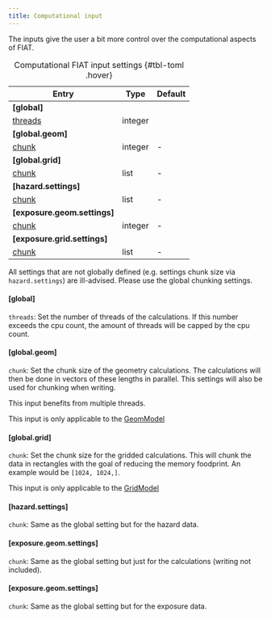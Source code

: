 ```yaml
---
title: Computational input
---
```


The inputs give the user a bit more control over the computational aspects of FIAT.

| Entry                            | Type    | Default     |
|----------------------------------|---------|-------------|
| **[global]**                     |         |             |
| [threads](#global)               | integer | <cpu count> |
| **[global.geom]**                |         |             |
| [chunk](#global.geom)            | integer | -           |
| **[global.grid]**                |         |             |
| [chunk](#global.grid)            | list    | -           |
| **[hazard.settings]**            |         |             |
| [chunk](#hazard.settings)        | list    | -           |
| **[exposure.geom.settings]**     |         |             |
| [chunk](#exposure.geom.settings) | integer | -           |
| **[exposure.grid.settings]**     |         |             |
| [chunk](#exposure.grid.settings) | list    | -           |
: Computational FIAT input settings {#tbl-toml .hover}

::: {.callout-warning}
All settings that are not globally defined (e.g. settings chunk size via `hazard.settings`) are ill-advised. Please use the global chunking settings.
:::

#### [global]

`threads`: Set the number of threads of the calculations. If this number exceeds the cpu count, the amount of threads will be capped by the cpu count.

#### [global.geom]

`chunk`: Set the chunk size of the geometry calculations. The calculations will then be done in vectors of these lengths in parallel. This settings will also be used for chunking when writing.

::: {.callout-tip}
This input benefits from multiple threads.
:::

::: {.callout-note}
This input is only applicable to the [GeomModel]()
:::

#### [global.grid]

`chunk`: Set the chunk size for the gridded calculations. This will chunk the data in rectangles with the goal of reducing the memory foodprint. An example would be `[1024, 1024,]`.

::: {.callout-note}
This input is only applicable to the [GridModel]()
:::

#### [hazard.settings]

`chunk`: Same as the global setting but for the hazard data.

#### [exposure.geom.settings]

`chunk`: Same as the global setting but just for the calculations (writing not included).

#### [exposure.geom.settings]

`chunk`: Same as the global setting but for the exposure data.
